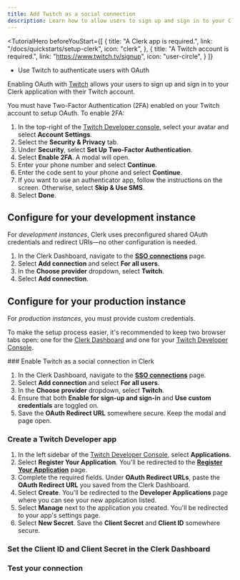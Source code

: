```yaml
---
title: Add Twitch as a social connection
description: Learn how to allow users to sign up and sign in to your Clerk app with their Twitch account with OAuth.
---
```


<TutorialHero
beforeYouStart={[
  {
    title: "A Clerk app is required.",
    link: "/docs/quickstarts/setup-clerk",
    icon: "clerk",
  },
  {
    title: "A Twitch account is required.",
    link: "https://www.twitch.tv/signup",
    icon: "user-circle",
  }
]}
>
- Use Twitch to authenticate users with OAuth
</TutorialHero>

Enabling OAuth with [Twitch](https://dev.twitch.tv/docs/api/reference#oauth-client-credentials-flow) allows your users to sign up and sign in to your Clerk application with their Twitch account.

You must have Two-Factor Authentication (2FA) enabled on your Twitch account to setup OAuth. To enable 2FA:
1. In the top-right of the [Twitch Developer console](https://dev.twitch.tv/console), select your avatar and select **Account Settings**.
1. Select the **Security & Privacy** tab.
1. Under **Security**, select **Set Up Two-Factor Authentication**.
1. Select **Enable 2FA**. A modal will open.
1. Enter your phone number and select **Continue**.
1. Enter the code sent to your phone and select **Continue**.
1. If you want to use an authenticator app, follow the instructions on the screen. Otherwise, select **Skip & Use SMS**.
1. Select **Done**.

## Configure for your development instance

For _development instances_, Clerk uses preconfigured shared OAuth credentials and redirect URIs—no other configuration is needed.

1. In the Clerk Dashboard, navigate to the [**SSO connections**](https://dashboard.clerk.com/last-active?path=user-authentication/sso-connections) page.
1. Select **Add connection** and select **For all users**.
1. In the **Choose provider** dropdown, select **Twitch**.
1. Select **Add connection**.

## Configure for your production instance

For _production instances_, you must provide custom credentials.

To make the setup process easier, it's recommended to keep two browser tabs open: one for the [Clerk Dashboard](https://dashboard.clerk.com/last-active?path=user-authentication/sso-connections) and one for your [Twitch Developer Console](https://dev.twitch.tv/console).

<Steps>
### Enable Twitch as a social connection in Clerk

1. In the Clerk Dashboard, navigate to the [**SSO connections**](https://dashboard.clerk.com/last-active?path=user-authentication/sso-connections) page.
1. Select **Add connection** and select **For all users**.
1. In the **Choose provider** dropdown, select **Twitch**.
1. Ensure that both **Enable for sign-up and sign-in** and **Use custom credentials** are toggled on.
1. Save the **OAuth Redirect URL** somewhere secure. Keep the modal and page open.

  ### Create a Twitch Developer app

1. In the left sidebar of the [Twitch Developer Console](https://dev.twitch.tv/console), select **Applications**.
1. Select **Register Your Application**. You'll be redirected to the [**Register Your Application**](https://dev.twitch.tv/console/apps/create) page.
1. Complete the required fields. Under **OAuth Redirect URLs**, paste the **OAuth Redirect URL** you saved from the Clerk Dashboard.
1. Select **Create**. You'll be redirected to the **Developer Applications** page where you can see your new application listed.
1. Select **Manage** next to the application you created. You'll be redirected to your app's settings page.
1. Select **New Secret**. Save the **Client Secret** and **Client ID** somewhere secure.

### Set the Client ID and Client Secret in the Clerk Dashboard

<Include src="_partials/authentication/set-client-id-secret" />

### Test your connection

<Include src="_partials/authentication/test-your-connection" />
</Steps>

